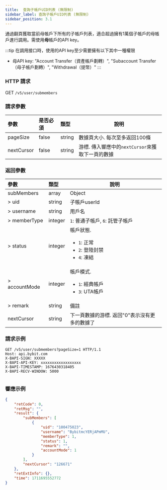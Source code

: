 ```yaml
---
title:  查詢子帳戶UID列表 (無限制)
sidebar_label: 查詢子帳戶UID列表 (無限制)
sidebar_position: 3.1
---
```

通過翻頁獲取當前母帳戶下所有的子帳戶列表，適合超過擁有1萬個子帳戶的母帳戶進行調用。需使用<b>母</b>帳戶的API key。

:::tip
在調用接口時，使用的API key至少需要擁有以下其中一種權限
* 母API key: "Account Transfer（資產帳戶劃轉）", "Subaccount Transfer（母子帳戶劃轉）", "Withdrawal（提幣）"
:::

### HTTP 請求
GET `/v5/user/submembers`

### 請求參數
| 參數 | 是否必須 | 類型 | 說明|
|:----- |:-------|:-----|------ |
|pageSize |false |string |數據頁大小. 每次至多返回100條|
|nextCursor |false |string |游標. 傳入響應中的`nextCursor`來獲取下一頁的數據|

### 返回參數
| 參數 | 類型 | 說明|
|:----- |:-----|----- |
|subMembers |array |Object |
|> uid |string |子帳戶userId |
|> username |string |用戶名|
|> memberType |integer |`1`: 普通子帳戶, `6`: 託管子帳戶 |
|> status |integer |帳戶狀態.<ul><li>`1`: 正常</li><li>`2`: 登陸封禁</li><li>`4`: 凍結 </li></ul>|
|> accountMode |integer |帳戶模式.<ul><li>`1`: 經典帳戶</li><li>`3`: UTA帳戶 </li></ul>|
|> remark |string |備註 |
|nextCursor |string |下一頁數據的游標. 返回"0"表示沒有更多的數據了|

### 請求示例

<Tabs groupId="programming-languages">
<TabItem value="http" label="HTTP">

```http
GET /v5/user/submembers?pageSize=1 HTTP/1.1
Host: api.bybit.com
X-BAPI-SIGN: XXXXX
X-BAPI-API-KEY: xxxxxxxxxxxxxxxxxx
X-BAPI-TIMESTAMP: 1676430318405
X-BAPI-RECV-WINDOW: 5000
```

</TabItem>
<TabItem value="python" label="Python">

```python

```

</TabItem>
</Tabs>

### 響應示例

```json
{
    "retCode": 0,
    "retMsg": "",
    "result": {
        "subMembers": [
            {
                "uid": "100475023",
                "username": "BybitmcYERjAPmMU",
                "memberType": 1,
                "status": 1,
                "remark": "",
                "accountMode": 1
            }
        ],
        "nextCursor": "126671"
    },
    "retExtInfo": {},
    "time": 1711695552772
}
```
